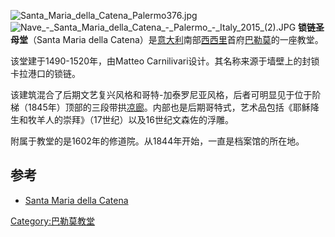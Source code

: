 [[File:Santa_Maria_della_Catena_Palermo376.jpg|thumb]]
[[File:Nave_-_Santa_Maria_della_Catena_-_Palermo_-_Italy_2015_(2).JPG|thumb]]
'''锁链圣母堂'''（Santa Maria della Catena）是[[意大利|意大利]]南部[[西西里|西西里]]首府[[巴勒莫|巴勒莫]]的一座教堂。

该堂建于1490-1520年，由Matteo Carnilivari设计。其名称来源于墙壁上的封锁卡拉港口的锁链。

该建筑混合了后期文艺复兴风格和哥特-加泰罗尼亚风格，后者可明显见于位于阶梯（1845年）顶部的三段带拱[[凉廊|凉廊]]。内部也是后期哥特式，艺术品包括《耶稣降生和牧羊人的崇拜》（17世纪）以及16世纪文森佐的浮雕。

附属于教堂的是1602年的修道院。从1844年开始，一直是档案馆的所在地。

==参考==
{{reflist}}
*[https://web.archive.org/web/20081020061507/http://www.palermonline.net/Chiesa-Santa-Maria-della-Catena.html  Santa Maria della Catena]
{{coord|38|07|10|N|13|22|11|E|region:IT-PA_type:landmark_source:kolossus-dewiki|display=title}}

[[Category:巴勒莫教堂|Category:巴勒莫教堂]]